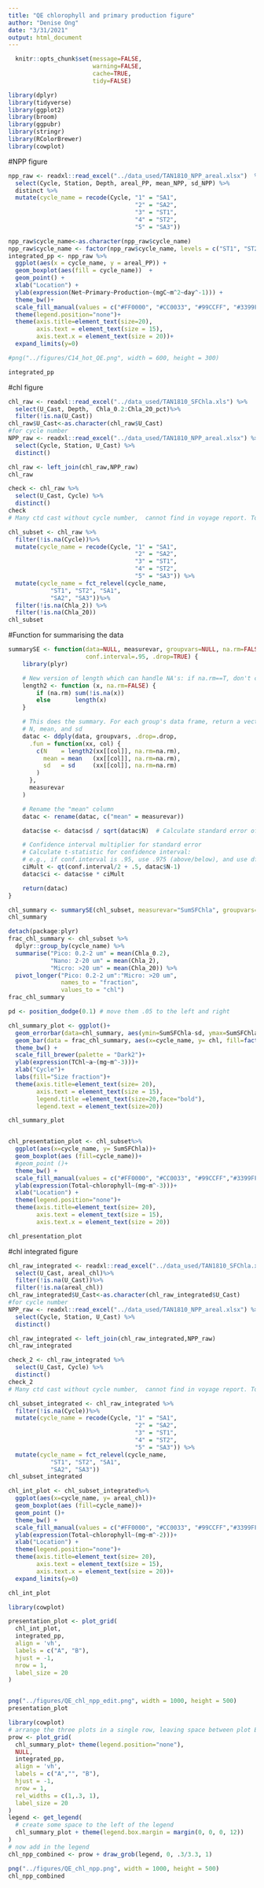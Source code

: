 ```yaml
---
title: "QE chlorophyll and primary production figure"
author: "Denise Ong"
date: "3/31/2021"
output: html_document
---
```


```r
  knitr::opts_chunk$set(message=FALSE,
                        warning=FALSE,
                        cache=TRUE,
                        tidy=FALSE)
```

```r
library(dplyr)
library(tidyverse)
library(ggplot2)
library(broom)
library(ggpubr)
library(stringr)
library(RColorBrewer)
library(cowplot)
```


#NPP figure
```r
npp_raw <- readxl::read_excel("../data_used/TAN1810_NPP_areal.xlsx")  %>%
  select(Cycle, Station, Depth, areal_PP, mean_NPP, sd_NPP) %>%
  distinct %>%
  mutate(cycle_name = recode(Cycle, "1" = "SA1",
                                    "2" = "SA2",
                                    "3" = "ST1",
                                    "4" = "ST2",
                                    "5" = "SA3")) 
```

```r

npp_raw$cycle_name<-as.character(npp_raw$cycle_name)
npp_raw$cycle_name <- factor(npp_raw$cycle_name, levels = c("ST1", "ST2", "SA1", "SA2", "SA3"))
integrated_pp <- npp_raw %>%
  ggplot(aes(x = cycle_name, y = areal_PP)) +
  geom_boxplot(aes(fill = cycle_name))  +
  geom_point() +
  xlab("Location") +
  ylab(expression(Net~Primary~Production~(mgC~m^2~day^-1))) +
  theme_bw()+
  scale_fill_manual(values = c("#FF0000", "#CC0033", "#99CCFF", "#3399FF","#0066CC"))+
  theme(legend.position="none")+
  theme(axis.title=element_text(size=20),
        axis.text = element_text(size = 15),
        axis.text.x = element_text(size = 20))+
  expand_limits(y=0)

#png("../figures/C14_hot_QE.png", width = 600, height = 300)

integrated_pp
```

#chl figure
```r
chl_raw <- readxl::read_excel("../data_used/TAN1810_SFChla.xls") %>%
  select(U_Cast, Depth,  Chla_0.2:Chla_20_pct)%>%
  filter(!is.na(U_Cast))
chl_raw$U_Cast<-as.character(chl_raw$U_Cast)
#for cycle number
NPP_raw <- readxl::read_excel("../data_used/TAN1810_NPP_areal.xlsx") %>%
  select(Cycle, Station, U_Cast) %>%
  distinct()

chl_raw <- left_join(chl_raw,NPP_raw)
chl_raw

check <- chl_raw %>%
  select(U_Cast, Cycle) %>%
  distinct()
check
# Many ctd cast without cycle number,  cannot find in voyage report. To check

chl_subset <- chl_raw %>%
  filter(!is.na(Cycle))%>%
  mutate(cycle_name = recode(Cycle, "1" = "SA1",
                                    "2" = "SA2",
                                    "3" = "ST1",
                                    "4" = "ST2",
                                    "5" = "SA3")) %>%
  mutate(cycle_name = fct_relevel(cycle_name, 
            "ST1", "ST2", "SA1", 
            "SA2", "SA3"))%>%
  filter(!is.na(Chla_2)) %>%
  filter(!is.na(Chla_20))
chl_subset
```


#Function for summarising the data
```r
summarySE <- function(data=NULL, measurevar, groupvars=NULL, na.rm=FALSE,
                      conf.interval=.95, .drop=TRUE) {
    library(plyr)

    # New version of length which can handle NA's: if na.rm==T, don't count them
    length2 <- function (x, na.rm=FALSE) {
        if (na.rm) sum(!is.na(x))
        else       length(x)
    }

    # This does the summary. For each group's data frame, return a vector with
    # N, mean, and sd
    datac <- ddply(data, groupvars, .drop=.drop,
      .fun = function(xx, col) {
        c(N    = length2(xx[[col]], na.rm=na.rm),
          mean = mean   (xx[[col]], na.rm=na.rm),
          sd   = sd     (xx[[col]], na.rm=na.rm)
        )
      },
      measurevar
    )

    # Rename the "mean" column    
    datac <- rename(datac, c("mean" = measurevar))

    datac$se <- datac$sd / sqrt(datac$N)  # Calculate standard error of the mean

    # Confidence interval multiplier for standard error
    # Calculate t-statistic for confidence interval: 
    # e.g., if conf.interval is .95, use .975 (above/below), and use df=N-1
    ciMult <- qt(conf.interval/2 + .5, datac$N-1)
    datac$ci <- datac$se * ciMult

    return(datac)
}
```



```r

chl_summary <- summarySE(chl_subset, measurevar="SumSFChla", groupvars=c("cycle_name"), na.rm=TRUE)
chl_summary

detach(package:plyr)
frac_chl_summary <- chl_subset %>%
  dplyr::group_by(cycle_name) %>%
  summarise("Pico: 0.2-2 um" = mean(Chla_0.2),
            "Nano: 2-20 um" = mean(Chla_2),
            "Micro: >20 um" = mean(Chla_20)) %>%
  pivot_longer("Pico: 0.2-2 um":"Micro: >20 um",
               names_to = "fraction",
               values_to = "chl")
frac_chl_summary

pd <- position_dodge(0.1) # move them .05 to the left and right

chl_summary_plot <- ggplot()+
  geom_errorbar(data=chl_summary, aes(ymin=SumSFChla-sd, ymax=SumSFChla+sd, x= cycle_name), width=.1, position=pd) +
  geom_bar(data = frac_chl_summary, aes(x=cycle_name, y= chl, fill=factor(fraction, levels = c("Micro: >20 um", "Nano: 2-20 um", "Pico: 0.2-2 um"))), stat="identity")+
  theme_bw() +
  scale_fill_brewer(palette = "Dark2")+
  ylab(expression(TChl~a~(mg~m^-3)))+
  xlab("Cycle")+
  labs(fill="Size fraction")+
  theme(axis.title=element_text(size= 20),
        axis.text = element_text(size = 15),
        legend.title =element_text(size=20,face="bold"),
        legend.text = element_text(size=20))

chl_summary_plot


chl_presentation_plot <- chl_subset%>%
  ggplot(aes(x=cycle_name, y= SumSFChla))+
  geom_boxplot(aes (fill=cycle_name))+
  #geom_point ()+
  theme_bw() +
  scale_fill_manual(values = c("#FF0000", "#CC0033", "#99CCFF","#3399FF", "#0066CC"))+
  ylab(expression(Total~chlorophyll~(mg~m^-3)))+
  xlab("Location") +
  theme(legend.position="none")+
  theme(axis.title=element_text(size= 20),
        axis.text = element_text(size = 15),
        axis.text.x = element_text(size = 20))

chl_presentation_plot
```


#chl integrated figure
```r
chl_raw_integrated <- readxl::read_excel("../data_used/TAN1810_SFChla.xls", sheet = "Sheet2") %>%
  select(U_Cast, areal_chl)%>%
  filter(!is.na(U_Cast))%>%
  filter(!is.na(areal_chl))
chl_raw_integrated$U_Cast<-as.character(chl_raw_integrated$U_Cast)
#for cycle number
NPP_raw <- readxl::read_excel("../data_used/TAN1810_NPP_areal.xlsx") %>%
  select(Cycle, Station, U_Cast) %>%
  distinct()

chl_raw_integrated <- left_join(chl_raw_integrated,NPP_raw)
chl_raw_integrated

check_2 <- chl_raw_integrated %>%
  select(U_Cast, Cycle) %>%
  distinct()
check_2
# Many ctd cast without cycle number,  cannot find in voyage report. To check

chl_subset_integrated <- chl_raw_integrated %>%
  filter(!is.na(Cycle))%>%
  mutate(cycle_name = recode(Cycle, "1" = "SA1",
                                    "2" = "SA2",
                                    "3" = "ST1",
                                    "4" = "ST2",
                                    "5" = "SA3")) %>%
  mutate(cycle_name = fct_relevel(cycle_name, 
            "ST1", "ST2", "SA1", 
            "SA2", "SA3"))
chl_subset_integrated
```

```r
chl_int_plot <- chl_subset_integrated%>%
  ggplot(aes(x=cycle_name, y= areal_chl))+
  geom_boxplot(aes (fill=cycle_name))+
  geom_point ()+
  theme_bw() +
  scale_fill_manual(values = c("#FF0000", "#CC0033", "#99CCFF","#3399FF", "#0066CC"))+
  ylab(expression(Total~chlorophyll~(mg~m^-2)))+
  xlab("Location") +
  theme(legend.position="none")+
  theme(axis.title=element_text(size= 20),
        axis.text = element_text(size = 15),
        axis.text.x = element_text(size = 20))+
  expand_limits(y=0)

chl_int_plot
```


```r

library(cowplot)

presentation_plot <- plot_grid(
  chl_int_plot,
  integrated_pp,
  align = 'vh',
  labels = c("A", "B"),
  hjust = -1,
  nrow = 1,
  label_size = 20
)


png("../figures/QE_chl_npp_edit.png", width = 1000, height = 500)
presentation_plot

```

```r
library(cowplot)
# arrange the three plots in a single row, leaving space between plot B and C
prow <- plot_grid(
  chl_summary_plot+ theme(legend.position="none"),
  NULL,
  integrated_pp,
  align = 'vh',
  labels = c("A","", "B"),
  hjust = -1,
  nrow = 1,
  rel_widths = c(1,.3, 1),
  label_size = 20
)
legend <- get_legend(
  # create some space to the left of the legend
  chl_summary_plot + theme(legend.box.margin = margin(0, 0, 0, 12))
)
# now add in the legend
chl_npp_combined <- prow + draw_grob(legend, 0, .3/3.3, 1)

png("../figures/QE_chl_npp.png", width = 1000, height = 500)
chl_npp_combined

```
